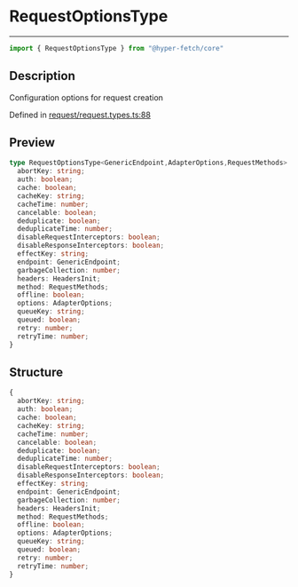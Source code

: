

# RequestOptionsType

<div class="api-docs__separator" data-reactroot="">

---

</div><div class="api-docs__import" data-reactroot="">

```ts
import { RequestOptionsType } from "@hyper-fetch/core"
```

</div><div class="api-docs__section">

## Description

</div><div class="api-docs__description"><span class="api-docs__do-not-parse">

Configuration options for request creation

</span></div><p class="api-docs__definition">

Defined in [request/request.types.ts:88](https://github.com/BetterTyped/hyper-fetch/blob/cc329b91/packages/core/src/request/request.types.ts#L88)

</p><div class="api-docs__section">

## Preview

</div><div class="api-docs__preview type">

```ts
type RequestOptionsType<GenericEndpoint,AdapterOptions,RequestMethods> = {
  abortKey: string; 
  auth: boolean; 
  cache: boolean; 
  cacheKey: string; 
  cacheTime: number; 
  cancelable: boolean; 
  deduplicate: boolean; 
  deduplicateTime: number; 
  disableRequestInterceptors: boolean; 
  disableResponseInterceptors: boolean; 
  effectKey: string; 
  endpoint: GenericEndpoint; 
  garbageCollection: number; 
  headers: HeadersInit; 
  method: RequestMethods; 
  offline: boolean; 
  options: AdapterOptions; 
  queueKey: string; 
  queued: boolean; 
  retry: number; 
  retryTime: number; 
}
```

</div><div class="api-docs__section">

## Structure

</div><div class="api-docs__returns">

```ts
{
  abortKey: string;
  auth: boolean;
  cache: boolean;
  cacheKey: string;
  cacheTime: number;
  cancelable: boolean;
  deduplicate: boolean;
  deduplicateTime: number;
  disableRequestInterceptors: boolean;
  disableResponseInterceptors: boolean;
  effectKey: string;
  endpoint: GenericEndpoint;
  garbageCollection: number;
  headers: HeadersInit;
  method: RequestMethods;
  offline: boolean;
  options: AdapterOptions;
  queueKey: string;
  queued: boolean;
  retry: number;
  retryTime: number;
}
```

</div>